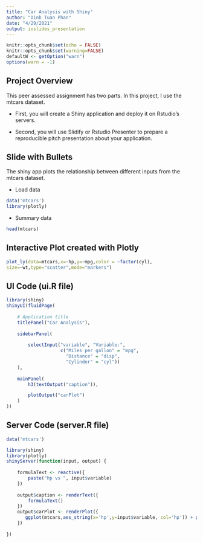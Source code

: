 ```yaml
---
title: "Car Analysis with Shiny"
author: "Dinh Tuan Phan"
date: "4/29/2021"
output: ioslides_presentation
---
```


```r
knitr::opts_chunk$set(echo = FALSE)
knitr::opts_chunk$set(warning=FALSE)
defaultW <- getOption("warn") 
options(warn = -1) 

```


## Project Overview

This peer assessed assignment has two parts. In this project, I use the mtcars dataset.

- First, you will create a Shiny application and deploy it on Rstudio's servers. 

- Second, you will use Slidify or Rstudio Presenter to prepare a reproducible pitch presentation about your application.

## Slide with Bullets

The shiny app plots the relationship between different inputs from the mtcars dataset.

- Load data


```r
data('mtcars')
library(plotly)
```

- Summary data
```r
head(mtcars)
```



## Interactive Plot created with Plotly

```r
plot_ly(data=mtcars,x=~hp,y=~mpg,color = ~factor(cyl),
size=~wt,type="scatter",mode="markers")
```

## UI Code (ui.R file)

```r

library(shiny)
shinyUI(fluidPage(
    
    # Application title
    titlePanel("Car Analysis"),
    
    sidebarPanel(
        
        selectInput("variable", "Variable:", 
                    c("Miles per gallon" = "mpg",
                      "Distance" = "disp",
                      "Cylinder" = "cyl"))
    ),
    
    mainPanel(
        h3(textOutput("caption")),

        plotOutput("carPlot")
    )
))
```

## Server Code (server.R file)

```r
data('mtcars')

library(shiny)
library(plotly)
shinyServer(function(input, output) {
    
    formulaText <- reactive({
        paste("hp vs ", input$variable)
    })
    
    output$caption <- renderText({
        formulaText()
    })
    output$carPlot <- renderPlot({
       ggplot(mtcars,aes_string(x='hp',y=input$variable, col='hp')) + geom_point()
    })
    
})
```

